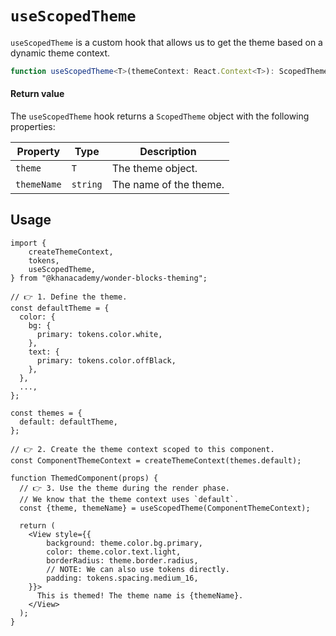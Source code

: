 


<Meta title="Theming / useScopedTheme" />

# `useScopedTheme`

`useScopedTheme` is a custom hook that allows us to get the theme based on a
dynamic theme context.

```ts
function useScopedTheme<T>(themeContext: React.Context<T>): ScopedTheme<T>;
```

#### Return value

The `useScopedTheme` hook returns a `ScopedTheme` object with the following properties:

| Property    | Type     | Description            |
| ----------- | -------- | ---------------------- |
| `theme`     | `T`      | The theme object.      |
| `themeName` | `string` | The name of the theme. |

## Usage

<ViewWithTheme />

```tsx
import {
    createThemeContext,
    tokens,
    useScopedTheme,
} from "@khanacademy/wonder-blocks-theming";

// 👉 1. Define the theme.
const defaultTheme = {
  color: {
    bg: {
      primary: tokens.color.white,
    },
    text: {
      primary: tokens.color.offBlack,
    },
  },
  ...,
};

const themes = {
  default: defaultTheme,
};

// 👉 2. Create the theme context scoped to this component.
const ComponentThemeContext = createThemeContext(themes.default);

function ThemedComponent(props) {
  // 👉 3. Use the theme during the render phase.
  // We know that the theme context uses `default`.
  const {theme, themeName} = useScopedTheme(ComponentThemeContext);

  return (
    <View style={{
        background: theme.color.bg.primary,
        color: theme.color.text.light,
        borderRadius: theme.border.radius,
        // NOTE: We can also use tokens directly.
        padding: tokens.spacing.medium_16,
    }}>
      This is themed! The theme name is {themeName}.
    </View>
  );
}
```
